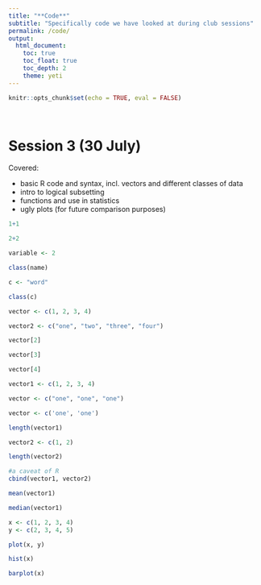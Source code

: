 ```yaml
---
title: "**Code**"
subtitle: "Specifically code we have looked at during club sessions"
permalink: /code/
output:
  html_document:
    toc: true
    toc_float: true
    toc_depth: 2
    theme: yeti
---
```


```r
knitr::opts_chunk$set(echo = TRUE, eval = FALSE)
```
<br>

# Session 3 (30 July)

Covered:

* basic R code and syntax, incl. vectors and different classes of data
* intro to logical subsetting
* functions and use in statistics
* ugly plots (for future comparison purposes)

```r
1+1

2+2

variable <- 2

class(name)

c <- "word"

class(c)

vector <- c(1, 2, 3, 4)

vector2 <- c("one", "two", "three", "four")

vector[2]

vector[3]

vector[4]

vector1 <- c(1, 2, 3, 4)

vector <- c("one", "one", "one")

vector <- c('one', 'one')

length(vector1)

vector2 <- c(1, 2)

length(vector2)

#a caveat of R 
cbind(vector1, vector2)

mean(vector1)

median(vector1)
```

```r
x <- c(1, 2, 3, 4)
y <- c(2, 3, 4, 5)

plot(x, y)

hist(x)

barplot(x)
```


